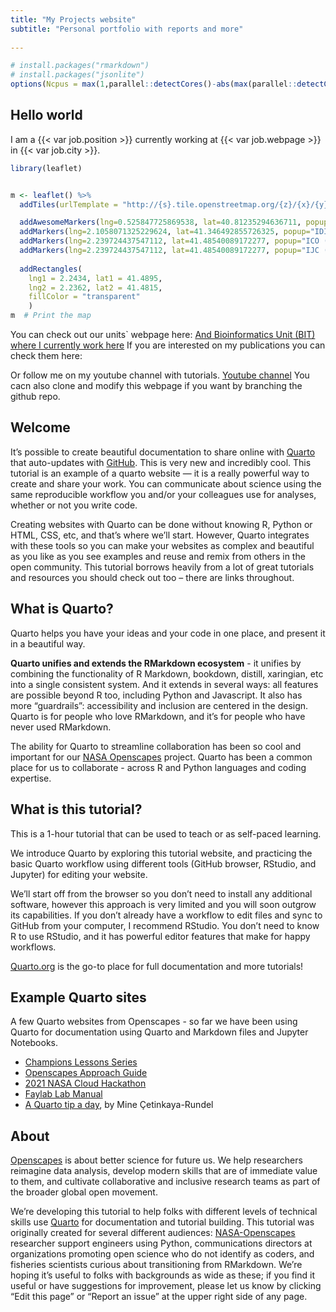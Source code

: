 ```yaml
---
title: "My Projects website"
subtitle: "Personal portfolio with reports and more"
 
---
```


```r
# install.packages("rmarkdown")
# install.packages("jsonlite")
options(Ncpus = max(1,parallel::detectCores()-abs(max(parallel::detectCores()/10,2))))

```

## Hello world

I am a {{< var job.position >}} currently working at {{< var job.webpage >}} in {{< var job.city >}}.

```r

library(leaflet)


m <- leaflet() %>%
  addTiles(urlTemplate = "http://{s}.tile.openstreetmap.org/{z}/{x}/{y}.png") %>%  # Add default OpenStreetMap map tiles

  addAwesomeMarkers(lng=0.525847725869538, lat=40.81235294636711, popup="IISPV (PO&B)",clusterOptions = markerClusterOptions())%>%
  addMarkers(lng=2.1058071325229624, lat=41.346492855726325, popup="IDIBELL (Brainvitge)",clusterOptions = markerClusterOptions())%>%
  addMarkers(lng=2.239724437547112, lat=41.48540089172277, popup="ICO (UNAC)",clusterOptions = markerClusterOptions())%>%
  addMarkers(lng=2.239724437547112, lat=41.48540089172277, popup="IJC (BIT)",clusterOptions = markerClusterOptions(showCoverageOnHover = T,spiderfyOnMaxZoom = T))%>%
  
  addRectangles(
    lng1 = 2.2434, lat1 = 41.4895,
    lng2 = 2.2362, lat2 = 41.4815,
    fillColor = "transparent"
    )
m  # Print the map

```

You can check out our units` webpage here: [And Bioinformatics Unit (BIT) where I currently work here](https://www.carrerasresearch.org/es/unidad-de-bioinform%C3%A1tica_130420)
If you are interested on my publications you can check them here:

Or follow me on my youtube channel with tutorials.
[Youtube channel]()
You cacn also clone and modify this webpage if you want by branching the github repo.

## Welcome {#welcome}

It's possible to create beautiful documentation to share online with [Quarto](https://quarto.org) that auto-updates with [GitHub](http://github.com). This is very new and incredibly cool. This tutorial is an example of a quarto website --- it is a really powerful way to create and share your work. You can communicate about science using the same reproducible workflow you and/or your colleagues use for analyses, whether or not you write code.

Creating websites with Quarto can be done without knowing R, Python or HTML, CSS, etc, and that's where we'll start. However, Quarto integrates with these tools so you can make your websites as complex and beautiful as you like as you see examples and reuse and remix from others in the open community. This tutorial borrows heavily from a lot of great tutorials and resources you should check out too -- there are links throughout.

## What is Quarto?

Quarto helps you have your ideas and your code in one place, and present it in a beautiful way. 

**Quarto unifies and extends the RMarkdown ecosystem** - it unifies by combining the functionality of R Markdown, bookdown, distill, xaringian, etc into a single consistent system. And it extends in several ways: all features are possible beyond R too, including Python and Javascript. It also has more “guardrails”: accessibility and inclusion are centered in the design. Quarto is for people who love RMarkdown, and it's for people who have never used RMarkdown. 
 

The ability for Quarto to streamline collaboration has been so cool and important for our [NASA Openscapes](https://nasa-openscapes.github.io/) project. Quarto has been a common place for us to collaborate - across R and Python languages and coding expertise. 

## What is this tutorial?

This is a 1-hour tutorial that can be used to teach or as self-paced learning. 

We introduce Quarto by exploring this tutorial website, and practicing the basic Quarto workflow using different tools (GitHub browser, RStudio, and Jupyter) for editing your website.

We'll start off from the browser so you don't need to install any additional software, however this approach is very limited and you will soon outgrow its capabilities. If you don't already have a workflow to edit files and sync to GitHub from your computer, I recommend RStudio. You don't need to know R to use RStudio, and it has powerful editor features that make for happy workflows.

[Quarto.org](https://quarto.org) is the go-to place for full documentation and more tutorials! 

## Example Quarto sites

A few Quarto websites from Openscapes - so far we have been using Quarto for documentation using Quarto and Markdown files and Jupyter Notebooks.

-   [Champions Lessons Series](https://openscapes.github.io/series)
-   [Openscapes Approach Guide](https://openscapes.github.io/approach-guide/)\
-   [2021 NASA Cloud Hackathon](https://nasa-openscapes.github.io/2021-Cloud-Hackathon/)
-   [Faylab Lab Manual](https://thefaylab.github.io/lab-manual/)
-   [A Quarto tip a day](https://mine-cetinkaya-rundel.github.io/quarto-tip-a-day/), by Mine Çetinkaya-Rundel

## About

[Openscapes](https://openscapes.org) is about better science for future us. We help researchers reimagine data analysis, develop modern skills that are of immediate value to them, and cultivate collaborative and inclusive research teams as part of the broader global open movement.

We're developing this tutorial to help folks with different levels of technical skills use [Quarto](https://quarto.org) for documentation and tutorial building. This tutorial was originally created for several different audiences: [NASA-Openscapes](https://nasa-openscapes.github.io) researcher support engineers using Python, communications directors at organizations promoting open science who do not identify as coders, and fisheries scientists curious about transitioning from RMarkdown. We're hoping it's useful to folks with backgrounds as wide as these; if you find it useful or have suggestions for improvement, please let us know by clicking "Edit this page" or "Report an issue" at the upper right side of any page.

